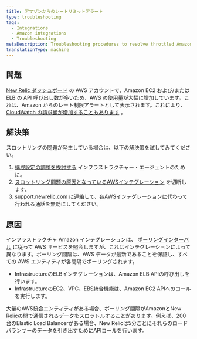 ```yaml
---
title: アマゾンからのレートリミットアラート
type: troubleshooting
tags:
  - Integrations
  - Amazon integrations
  - Troubleshooting
metaDescription: Troubleshooting procedures to resolve throttled Amazon AWS data with your New Relic Infrastructure integration.
translationType: machine
---
```


## 問題

[New Relic ダッシュボード](/docs/infrastructure/new-relic-infrastructure/data-instrumentation/new-relic-apm-data-infrastructure) の AWS アカウントで、Amazon EC2 および/または ELB の API 呼び出し数が多いため、AWS の使用量が大幅に増加しています。これは、Amazon からのレート制限アラートとして表示されます。これにより、 [CloudWatch の請求額が増加することもあります](/docs/infrastructure/infrastructure-integrations/troubleshooting/cloudwatch-billing-issues) 。

## 解決策

スロットリングの問題が発生している場合は、以下の解決策を試してみてください。

1. [構成設定の調整を検討する](/docs/infrastructure/new-relic-infrastructure/configuration/configure-infrastructure-agent) インフラストラクチャー・エージェントのために。
2. [スロットリング問題の原因となっているAWSインテグレーション](/docs/infrastructure/infrastructure-integrations/getting-started/connect-aws-integrations-infrastructure#disconnect) を切断します。
3. [support.newrelic.com](https://support.newrelic.com/) に連絡して、各AWSインテグレーションに代わって行われる通話を無効にしてください。

## 原因

インフラストラクチャ Amazon インテグレーションは、 [ポーリングインターバル](/docs/infrastructure/infrastructure-integrations/amazon-integrations/aws-polling-intervals-infrastructure-integrations) に従って AWS サービスを照会しますが、これはインテグレーションによって異なります。ポーリング間隔は、AWS データが最新であることを保証し、すべての AWS エンティティが各間隔でポーリングされます。

* InfrastructureのELBインテグレーションは、Amazon ELB APIの呼び出しを行います。
* InfrastructureのEC2、VPC、EBS統合機能は、Amazon EC2 APIへのコールを実行します。

大量のAWS統合エンティティがある場合、ポーリング間隔がAmazonとNew Relicの間で通信されるデータをスロットルすることがあります。例えば、200台のElastic Load Balancerがある場合、New Relicは5分ごとにそれらのロードバランサーのデータを引き出すためにAPIコールを行います。